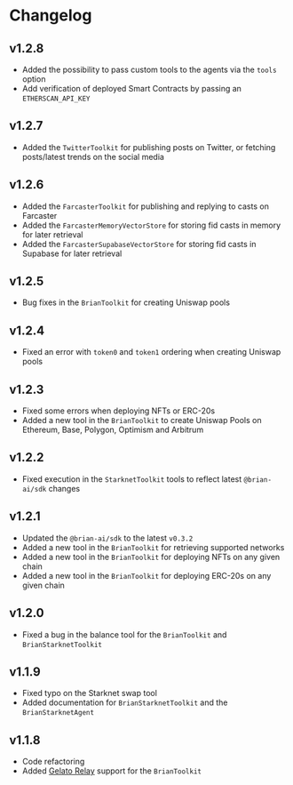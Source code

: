 # Changelog

## v1.2.8

- Added the possibility to pass custom tools to the agents via the `tools` option
- Add verification of deployed Smart Contracts by passing an `ETHERSCAN_API_KEY`

## v1.2.7

- Added the `TwitterToolkit` for publishing posts on Twitter, or fetching posts/latest trends on the social media

## v1.2.6

- Added the `FarcasterToolkit` for publishing and replying to casts on Farcaster
- Added the `FarcasterMemoryVectorStore` for storing fid casts in memory for later retrieval
- Added the `FarcasterSupabaseVectorStore` for storing fid casts in Supabase for later retrieval

## v1.2.5

- Bug fixes in the `BrianToolkit` for creating Uniswap pools

## v1.2.4

- Fixed an error with `token0` and `token1` ordering when creating Uniswap pools

## v1.2.3

- Fixed some errors when deploying NFTs or ERC-20s
- Added a new tool in the `BrianToolkit` to create Uniswap Pools on Ethereum, Base, Polygon, Optimism and Arbitrum

## v1.2.2

- Fixed execution in the `StarknetToolkit` tools to reflect latest `@brian-ai/sdk` changes

## v1.2.1

- Updated the `@brian-ai/sdk` to the latest `v0.3.2`
- Added a new tool in the `BrianToolkit` for retrieving supported networks
- Added a new tool in the `BrianToolkit` for deploying NFTs on any given chain
- Added a new tool in the `BrianToolkit` for deploying ERC-20s on any given chain

## v1.2.0

- Fixed a bug in the balance tool for the `BrianToolkit` and `BrianStarknetToolkit`

## v1.1.9

- Fixed typo on the Starknet swap tool
- Added documentation for `BrianStarknetToolkit` and the `BrianStarknetAgent`

## v1.1.8

- Code refactoring
- Added [Gelato Relay](/integrations/gelato) support for the `BrianToolkit`
